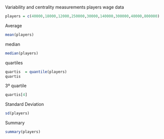 Variability and centrality measurements
players wage data
```r
players = c(40000,18000,12000,250000,30000,140000,300000,40000,800000)
```
Average
```r
mean(players)
```
median
```r
median(players)
```
quartiles
```r
quartis  = quantile(players)
quartis
```
3º quartile
```r
quartis[4]
```
Standard Deviation
```r
sd(players)
```
Summary
```r
summary(players)
```
